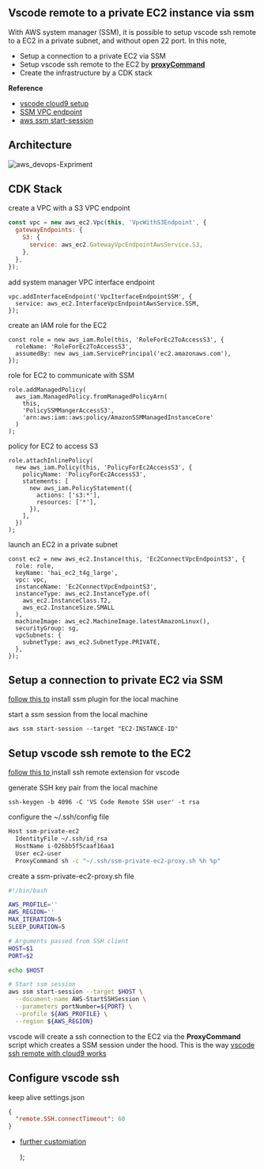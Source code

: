 
## Vscode remote to a private EC2 instance via ssm

With AWS system manager (SSM), it is possible to setup vscode ssh remote to a EC2 in a private subnet, and without open 22 port. In this note,

- Setup a connection to a private EC2 via SSM
- Setup vscode ssh remote to the EC2 by [**proxyCommand**](https://github.com/aws-samples/cloud9-to-power-vscode-blog/blob/main/scripts/ssm-proxy.sh)
- Create the infrastructure by a CDK stack

**Reference**

- [vscode cloud9 setup](https://aws.amazon.com/blogs/architecture/field-notes-use-aws-cloud9-to-power-your-visual-studio-code-ide/)
- [SSM VPC endpoint](https://docs.aws.amazon.com/systems-manager/latest/userguide/setup-create-vpc.html)
- [aws ssm start-session](https://docs.aws.amazon.com/cli/latest/reference/ssm/start-session.html)

## Architecture

![aws_devops-Expriment](https://user-images.githubusercontent.com/20411077/165264406-14a840a7-af5b-47e1-a5fe-7b32018ae996.jpg)

## CDK Stack

create a VPC with a S3 VPC endpoint

```javascript
const vpc = new aws_ec2.Vpc(this, 'VpcWithS3Endpoint', {
  gatewayEndpoints: {
    S3: {
      service: aws_ec2.GatewayVpcEndpointAwsService.S3,
    },
  },
});
```

add system manager VPC interface endpoint

```tsx
vpc.addInterfaceEndpoint('VpcIterfaceEndpointSSM', {
  service: aws_ec2.InterfaceVpcEndpointAwsService.SSM,
});
```

create an IAM role for the EC2

```tsx
const role = new aws_iam.Role(this, 'RoleForEc2ToAccessS3', {
  roleName: 'RoleForEc2ToAccessS3',
  assumedBy: new aws_iam.ServicePrincipal('ec2.amazonaws.com'),
});
```

role for EC2 to communicate with SSM

```tsx
role.addManagedPolicy(
  aws_iam.ManagedPolicy.fromManagedPolicyArn(
    this,
    'PolicySSMMangerAccessS3',
    'arn:aws:iam::aws:policy/AmazonSSMManagedInstanceCore'
  )
);
```

policy for EC2 to access S3

```tsx
role.attachInlinePolicy(
  new aws_iam.Policy(this, 'PolicyForEc2AccessS3', {
    policyName: 'PolicyForEc2AccessS3',
    statements: [
      new aws_iam.PolicyStatement({
        actions: ['s3:*'],
        resources: ['*'],
      }),
    ],
  })
);
```

launch an EC2 in a private subnet

```tsx
const ec2 = new aws_ec2.Instance(this, 'Ec2ConnectVpcEndpointS3', {
  role: role,
  keyName: 'hai_ec2_t4g_large',
  vpc: vpc,
  instanceName: 'Ec2ConnectVpcEndpointS3',
  instanceType: aws_ec2.InstanceType.of(
    aws_ec2.InstanceClass.T2,
    aws_ec2.InstanceSize.SMALL
  ),
  machineImage: aws_ec2.MachineImage.latestAmazonLinux(),
  securityGroup: sg,
  vpcSubnets: {
    subnetType: aws_ec2.SubnetType.PRIVATE,
  },
});
```

## Setup a connection to private EC2 via SSM

[follow this to](https://docs.aws.amazon.com/systems-manager/latest/userguide/session-manager-working-with-install-plugin.html) install ssm plugin for the local machine

start a ssm session from the local machine

```shell
aws ssm start-session --target "EC2-INSTANCE-ID"
```

## Setup vscode ssh remote to the EC2

[follow this to ](https://marketplace.visualstudio.com/items?itemName=ms-vscode-remote.remote-ssh) install ssh remote extension for vscode

generate SSH key pair from the local machine

```shell
ssh-keygen -b 4096 -C 'VS Code Remote SSH user' -t rsa
```

configure the ~/.ssh/config file

```bash
Host ssm-private-ec2
  IdentityFile ~/.ssh/id_rsa
  HostName i-026bb5f5caaf16aa1
  User ec2-user
  ProxyCommand sh -c "~/.ssh/ssm-private-ec2-proxy.sh %h %p"
```

create a ssm-private-ec2-proxy.sh file

```bash
#!/bin/bash

AWS_PROFILE=''
AWS_REGION=''
MAX_ITERATION=5
SLEEP_DURATION=5

# Arguments passed from SSH client
HOST=$1
PORT=$2

echo $HOST

# Start ssm session
aws ssm start-session --target $HOST \
  --document-name AWS-StartSSHSession \
  --parameters portNumber=${PORT} \
  --profile ${AWS_PROFILE} \
  --region ${AWS_REGION}
```

vscode will create a ssh connection to the EC2 via the **ProxyCommand** script which creates a SSM session under the hood. This is the way [vscode ssh remote with cloud9 works](https://aws.amazon.com/blogs/architecture/field-notes-use-aws-cloud9-to-power-your-visual-studio-code-ide/)

## Configure vscode ssh

keep alive settings.json

```json
{
  "remote.SSH.connectTimeout": 60
}
```

- [further customiation](https://code.visualstudio.com/blogs/2019/10/03/remote-ssh-tips-and-tricks)

  <MyLayoutTest children={children}></MyLayoutTest>
);
